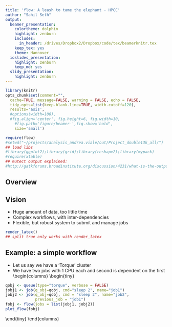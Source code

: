 ```yaml
---
title: 'flow: A leash to tame the elephant - HPCC'
author: "Sahil Seth"
output:
  beamer_presentation:
    colortheme: dolphin
    highlight: zenburn
    includes:
      in_header: /drives/Dropbox2/Dropbox/code/tex/beamerknitr.tex
    keep_tex: yes
    theme: Hannover
  ioslides_presentation:
    highlight: zenburn
    keep_md: yes
  slidy_presentation:
    highlight: zenburn
---
```

```r
library(knitr)
opts_chunk$set(comment="", 
  cache=TRUE, message=FALSE, warning = FALSE, echo = FALSE,
  tidy.opts=list(keep.blank.line=TRUE, width.cutoff=120),
  results='asis',
  #options(width=100), 
  #fig.align='center', fig.height=6, fig.width=10, 
	#fig.path='figure/beamer-',fig.show='hold',
	size='small')
```

```r
require(flow)
#setwd("~/projects/analysis_andrea.viale/out/Project_double13k_all/")
## load libs
#library(ggplot2);library(grid);library(reshape2);library(mypack)
#require(xtable)
## mutect output explained:
#http://gatkforums.broadinstitute.org/discussion/4231/what-is-the-output-of-mutect-and-how-should-i-interpret-it
```

## Overview
\setcounter{tocdepth}{1}
\tableofcontents{}

## Vision
\section{vision}
- Huge amount of data, too little time
- Complex workflows, with inter-dependencies
- Flexible, but robust system to submit and manage jobs

```r
render_latex() 
## split true only works with render_latex
```

## Example: a simple workflow
\section{simple}
- Let us say we have a 'Torque' cluster
- We have two jobs with 1 CPU each and second is dependent on the first
\begin{columns}
\column{.65\textwidth}
\begin{tiny}
```r
qobj <- queue(type="torque", verbose = FALSE)
jobj1 <- job(q_obj=qobj, cmd="sleep 2", name="job1")
jobj2 <- job(q_obj=qobj, cmd = "sleep 2", name="job2", 
             previous_job = "job1")
fobj <- flow(jobs = list(jobj1, jobj2))
plot_flow(fobj)
```
\end{tiny}
\column{.35\textwidth}
\includegraphics[page=1, type=pdf,ext=.pdf,read=.pdf, width=0.4\textwidth]{slides_files/figure-beamer/simple-1}
\end{columns}











